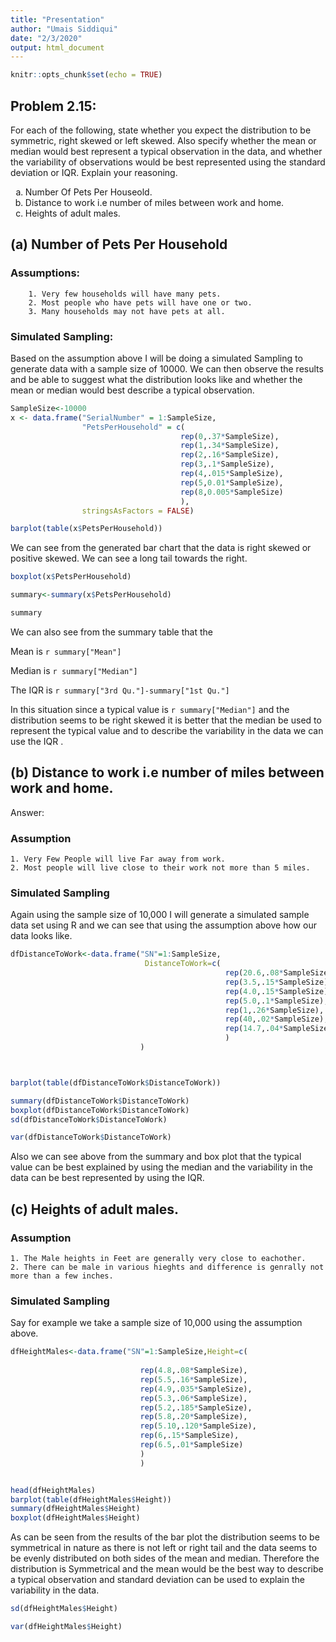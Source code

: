 ```yaml
---
title: "Presentation"
author: "Umais Siddiqui"
date: "2/3/2020"
output: html_document
---
```


```r
knitr::opts_chunk$set(echo = TRUE)
```

## Problem 2.15:




For each of the following, state whether you expect the distribution to be symmetric, right skewed or left skewed. Also specify whether the mean or median would best represent a typical observation in the data, and whether the variability of observations would be best represented using the standard deviation or IQR. Explain your reasoning.


(a) Number Of Pets Per Houseold.
(b) Distance to work i.e number of miles between work and home.
(c) Heights of adult males.



## (a) Number of Pets Per Household

### Assumptions:

        1. Very few households will have many pets.
        2. Most people who have pets will have one or two.
        3. Many households may not have pets at all.
    

### Simulated Sampling:         
Based on the assumption above I will be doing a simulated Sampling to generate data with a sample size of 10000. We can then observe the results and be able to suggest what the distribution looks like and whether the mean or median would best describe a typical observation.

```r

SampleSize<-10000
x <- data.frame("SerialNumber" = 1:SampleSize, 
                "PetsPerHousehold" = c(
                                      rep(0,.37*SampleSize),
                                      rep(1,.34*SampleSize),
                                      rep(2,.16*SampleSize),
                                      rep(3,.1*SampleSize),
                                      rep(4,.015*SampleSize),
                                      rep(5,0.01*SampleSize),
                                      rep(8,0.005*SampleSize)
                                      ),
                stringsAsFactors = FALSE)

barplot(table(x$PetsPerHousehold))

```

 We can see from the generated bar chart that the data is right skewed or positive skewed. We can see a long tail towards the right.

```r
boxplot(x$PetsPerHousehold)

summary<-summary(x$PetsPerHousehold)

summary
```

We can also see from the summary table that the 

Mean is `r summary["Mean"]` 

Median is `r summary["Median"]`

The IQR is `r summary["3rd Qu."]-summary["1st Qu."]`

In this situation since a typical value is `r summary["Median"]` and the distribution seems to be right skewed it is better that the median be used to represent the typical value and to describe the variability in the data we can use the IQR .



## (b) Distance to work i.e number of miles between work and home.


Answer: 

### Assumption

    1. Very Few People will live Far away from work.
    2. Most people will live close to their work not more than 5 miles.

### Simulated Sampling

Again using the sample size of 10,000 I will generate a simulated sample data set using R and we can see that using the assumption above how our data looks like.

```r

dfDistanceToWork<-data.frame("SN"=1:SampleSize,
                              DistanceToWork=c(
                                                rep(20.6,.08*SampleSize),                                                         rep(2.5,.20*SampleSize),
                                                rep(3.5,.15*SampleSize),
                                                rep(4.0,.15*SampleSize),
                                                rep(5.0,.1*SampleSize),
                                                rep(1,.26*SampleSize),
                                                rep(40,.02*SampleSize),
                                                rep(14.7,.04*SampleSize)
                                                )
                             )



barplot(table(dfDistanceToWork$DistanceToWork))

```

```r
summary(dfDistanceToWork$DistanceToWork)
boxplot(dfDistanceToWork$DistanceToWork)
sd(dfDistanceToWork$DistanceToWork)

var(dfDistanceToWork$DistanceToWork)
```

Also we can see above from the summary and box plot that the typical value can be best explained by using the median and the variability in the data can be best represented by using the IQR.

## (c) Heights of adult males.

### Assumption

    1. The Male heights in Feet are generally very close to eachother.
    2. There can be male in various hieghts and difference is genrally not more than a few inches.

### Simulated Sampling
Say for example we take a sample size of 10,000 using the assumption above.

```r
dfHeightMales<-data.frame("SN"=1:SampleSize,Height=c(
  
                             rep(4.8,.08*SampleSize),
                             rep(5.5,.16*SampleSize),
                             rep(4.9,.035*SampleSize),
                             rep(5.3,.06*SampleSize),
                             rep(5.2,.185*SampleSize),
                             rep(5.8,.20*SampleSize),
                             rep(5.10,.120*SampleSize),
                             rep(6,.15*SampleSize),
                             rep(6.5,.01*SampleSize)
                             )
                             )


head(dfHeightMales)
barplot(table(dfHeightMales$Height))
summary(dfHeightMales$Height)
boxplot(dfHeightMales$Height)
```

As can be seen from the results of the bar plot the distribution seems to be symmetrical in nature as there is not left or right tail and the data seems to be evenly distributed on both sides of the mean and median. Therefore the distribution is Symmetrical and the mean would be the best way to describe a typical observation and standard deviation can be used to explain the variability in the data.

```r
sd(dfHeightMales$Height)

var(dfHeightMales$Height)

```